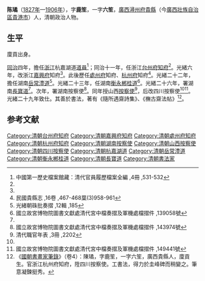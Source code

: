 {{Otheruses|陈璚|other=同名或類似名的其它條目描述}}
'''陈璚'''（[[1827年|1827年]]—[[1906年|1906年]]），字'''鹿笙'''，一字'''六笙'''，[[廣西|廣西]][[潯州府|潯州府]][[貴縣|貴縣]]（今[[廣西壯族自治區|廣西壯族自治區]][[貴港市|貴港市]]）人，清朝政治人物。

==生平==
廩貢出身。

[[同治|同治]]四年，擔任[[浙江|浙江]]杭嘉湖道[[道員|道員]]<ref name="#1">中國第一歷史檔案館藏：清代官員履歷檔案全編 ,4冊 ,531-532</ref>；同治十一年，任浙江[[台州府|台州府]][[知府|知府]]<ref name="#1"/>。光緒六年，改浙江[[嘉興府|嘉興府]]知府<ref name="#1"/>。此後歷任[[處州府|處州府]]知府、[[杭州府|杭州府]]知府<ref name="#2">民國貴縣志 ,16卷 ,467-468葉(3)958-961</ref>。光緒二十二年，擔任湖南[[岳常澧道|岳常澧道]]<ref>光緒朝硃批奏摺 ,12輯 ,185</ref>。光緒二十三年，任湖南[[衡永郴桂道|衡永郴桂道]]<ref>國立故宮博物院圖書文獻處清代宮中檔奏摺及軍機處檔摺件 ,139058號</ref>。光緒二十六年，署湖南[[長寶道|長寶道]]<ref name="#2"/>。次年，署湖南按察使<ref>國立故宮博物院圖書文獻處清代宮中檔奏摺及軍機處檔摺件 ,143974號</ref>。同年授山西[[按察使|按察使]]<ref name="#3">清代職官年表 ,3冊 ,2202</ref>，后改四川按察使<ref name="#3"/><ref>國立故宮博物院圖書文獻處清代宮中檔奏摺及軍機處檔摺件 ,149441號</ref>。光緒二十九年致仕。其善於書法，著有《隨所遇齋詩集》、《橅古齋法帖》<ref>《[[國朝書畫家筆錄|國朝書畫家筆錄]]》（卷4）：陳璚，字鹿笙，一字六笙，廣西貴縣人，廩貢生。官浙江杭州府知府，陞四川按察使。工書法，得力於圭峰碑而稍變之。筆意凝鍊挺秀。</ref>。

==参考文献==
{{reflist|2}}
{{清朝人物小作品}}

[[Category:清朝台州府知府|Category:清朝台州府知府]]
[[Category:清朝嘉興府知府|Category:清朝嘉興府知府]]
[[Category:清朝處州府知府|Category:清朝處州府知府]]
[[Category:清朝杭州府知府|Category:清朝杭州府知府]]
[[Category:清朝湖南按察使|Category:清朝湖南按察使]]
[[Category:清朝山西按察使|Category:清朝山西按察使]]
[[Category:清朝四川按察使|Category:清朝四川按察使]]
[[Category:清朝杭嘉湖道|Category:清朝杭嘉湖道]]
[[Category:清朝岳常澧道|Category:清朝岳常澧道]]
[[Category:清朝衡永郴桂道|Category:清朝衡永郴桂道]]
[[Category:清朝長寶道|Category:清朝長寶道]]
[[Category:清朝書法家|Category:清朝書法家]]